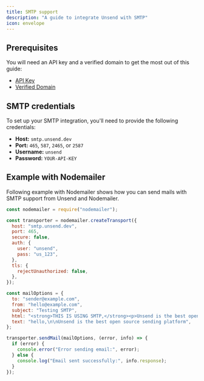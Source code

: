 ```yaml
---
title: SMTP support
description: "A guide to integrate Unsend with SMTP"
icon: envelope  
---
```


## Prerequisites 

You will need an API key and a verified domain to get the most out of this guide:

- [API Key](https://app.unsend.dev/dev-settings/api-keys)
- [Verified Domain](https://app.unsend.dev/domains)

## SMTP credentials

To set up your SMTP integration, you'll need to provide the following credentials:

- **Host:** ```smtp.unsend.dev```
- **Port:** ```465```, ```587```, ```2465```, or ```2587```
- **Username:** ```unsend```
- **Password:** ```YOUR-API-KEY```

## Example with Nodemailer

Following example with Nodemailer shows how you can send mails with SMTP support from Unsend and Nodemailer.

```javascript
const nodemailer = require("nodemailer");

const transporter = nodemailer.createTransport({
  host: "smtp.unsend.dev",
  port: 465,
  secure: false,
  auth: {
    user: "unsend",
    pass: "us_123",
  },
  tls: {
    rejectUnauthorized: false,
  },
});

const mailOptions = {
  to: "sender@example.com",
  from: "hello@example.com",
  subject: "Testing SMTP",
  html: "<strong>THIS IS USING SMTP,</strong><p>Unsend is the best open source sending platform<p><p>check out <a href='https://unsend.dev'>unsend.dev</a>",
  text: "hello,\n\nUnsend is the best open source sending platform",
};

transporter.sendMail(mailOptions, (error, info) => {
  if (error) {
    console.error("Error sending email:", error);
  } else {
    console.log("Email sent successfully:", info.response);
  }
});
```